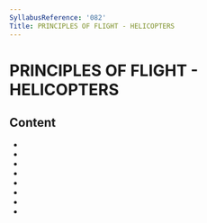 ```yaml
---
SyllabusReference: '082'
Title: PRINCIPLES OF FLIGHT - HELICOPTERS
---
```


# PRINCIPLES OF FLIGHT - HELICOPTERS

## Content

- <Link href="082.01" />
- <Link href="082.02" />
- <Link href="082.03" />
- <Link href="082.04" />
- <Link href="082.05" />
- <Link href="082.06" />
- <Link href="082.07" />
- <Link href="082.08" />
